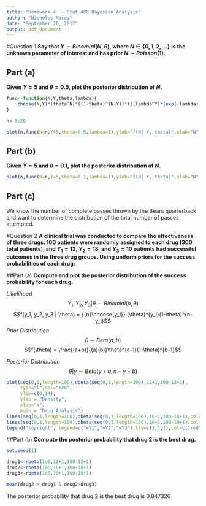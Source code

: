 ```yaml
---
title: "Homework 4  - Stat 488 Bayesian Analysis"
author: "Nicholas Marey"
date: "September 26, 2017"
output: pdf_document
---
```

#Question 1
**Say that $Y \sim Binomial(N, \theta)$, where $N \in \{0, 1, 2, . . .\}$ is the unknown parameter of interest and has prior $N \sim Poisson(1)$.**

## Part (a)
**Given $Y = 5$ and $\theta = 0.5$, plot the posterior distribution of $N$.**
```r
func<-function(N,Y,theta,lambda){
    choose(N,Y)*(theta^N)*((1-theta)^(N-Y))*(((lambda^Y)*(exp(-lambda)))/factorial(Y))
}

n<-5:20

plot(n,func(N=n,Y=5,theta=0.5,lambda=1),ylab="f(N| Y, theta)",xlab="N", main="Posterior Distribution of N")
```

## Part (b)
**Given $Y = 5$ and $\theta = 0.1$, plot the posterior distribution of $N$.**
```r
plot(n,func(N=n,Y=5,theta=0.1,lambda=1),ylab="f(N| Y, theta)",xlab="N", main="Posterior Distribution of N")
```

## Part (c)
We know the number of complete passes thrown by the Bears quarterback and want to determine the distribution of the total number of passes attempted. 

#Question 2
**A clinical trial was conducted to compare the effectiveness of three drugs. 100 patients were randomly assigned to each drug (300 total patients), and $Y_1 = 12$, $Y_2 = 18$, and $Y_3 = 10$ patients had successful outcomes in the three drug groups. Using uniform priors for the success probabilities of each drug:**


##Part (a)
**Compute and plot the posterior distribution of the success probability for each drug.**

*Likelihood*
$$Y_1, Y_2, Y_3 | \theta  \sim Binomial(n,\theta)$$
$$f(y_1, y_2, y_3 | \theta) = {{n}\choose{y_i}} (\theta)^{y_i}(1-\theta)^{n-y_i}$$
*Prior Distribution*
$$\theta \sim Beta(a,b)$$
$$f(\theta) = \frac{(a+b)}{(a)(b)}\theta^{a-1}(1-\theta)^{b-1}$$

*Posterior Distribution*
$$\theta | y \sim Beta(y+a, n-y+b)$$







```r
plot(seq(0,1,length=100),dbeta(seq(0,1,length=100),12+1,100-12+1),
     type="l",col="red",
     ylim=c(0,14), 
     ylab = "Density", 
     xlab="N", 
     main = "Drug Analysis")
lines(seq(0,1,length=100),dbeta(seq(0,1,length=100),18+1,100-18+1),col="blue")
lines(seq(0,1,length=100),dbeta(seq(0,1,length=100),10+1,100-10+1),col="green")
legend("topright", legend=c("=Y1","=Y2","=Y3"),lty=c(1,1,1),col=c("red","blue","green"))

```

##Part (b)
**Compute the posterior probability that drug 2 is the best drug.**
```r
set.seed(1)

drug1<-rbeta(1e6,12+1,100-12+1)
drug2<-rbeta(1e6,18+1,100-18+1)
drug3<-rbeta(1e6,10+1,100-10+1)

mean(drug2 > drug1 & drug2>drug3)

```
The posterior probability that drug 2 is the best drug is 0.847326




